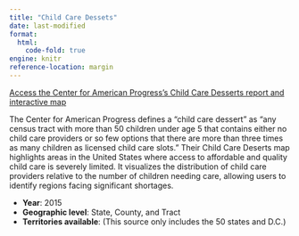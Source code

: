 ```yaml
---
title: "Child Care Dessets"
date: last-modified
format: 
  html:
    code-fold: true
engine: knitr
reference-location: margin
---
```

[Access the Center for American Progress's Child Care Desserts report and interactive map](https://www.americanprogress.org/article/mapping-americas-child-care-deserts/){.external target="_blank"}

The Center for American Progress defines a "child care dessert" as "any census tract with more than 50 children under age 5 that contains either no child care providers or so few options that there are more than three times as many children as licensed child care slots."  Their Child Care Deserts map highlights areas in the United States where access to affordable and quality child care is severely limited. It visualizes the distribution of child care providers relative to the number of children needing care, allowing users to identify regions facing significant shortages. 

* **Year**: 2015
* **Geographic level**: State, County, and Tract
* **Territories available**: (This source only includes the 50 states and D.C.)


